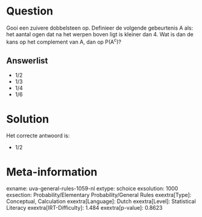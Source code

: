 Question
========

Gooi een zuivere dobbelsteen op. Definieer de volgende gebeurtenis A
als: het aantal ogen dat na het werpen boven ligt is kleiner dan 4. Wat
is dan de kans op het complement van A, dan op P(A^c^)?


Answerlist
----------

* 1/2
* 1/3
* 1/4
* 1/6

Solution
========

Het correcte antwoord is: 

* 1/2

Meta-information
================
exname: uva-general-rules-1059-nl
extype: schoice
exsolution: 1000
exsection: Probability/Elementary Probability/General Rules
exextra[Type]: Conceptual, Calculation
exextra[Language]: Dutch
exextra[Level]: Statistical Literacy
exextra[IRT-Difficulty]: 1.484
exextra[p-value]: 0.8623
